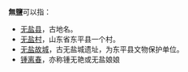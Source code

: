 '''無鹽'''可以指：
*[[无盐县|无盐县]]，古地名。
*[[无盐村|无盐村]]，山东省东平县一个村。
*[[无盐故城|无盐故城]]，古无盐城遗址，为东平县文物保护单位。
*[[锺离春|锺离春]]，亦称锺无艳或无盐娘娘

{{消歧義|C|Cat=二字消歧義}}
